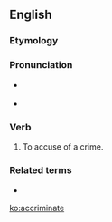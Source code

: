==English==

===Etymology===
{{prefix|ac|gloss1=to|criminate|gloss2=accuse|lang=en}}

===Pronunciation===
* {{a|RP}} {{IPA|/əˈkɹɪmɪneɪt/|lang=en}}
* {{audio|en-us-accriminate.ogg|Audio (US)|lang=en}}

===Verb===
{{en-verb|accriminat}}

# {{lb|en|transitive|obsolete}} To accuse of a crime.

===Related terms===
* {{l|en|accrimination}}

[[ko:accriminate]]